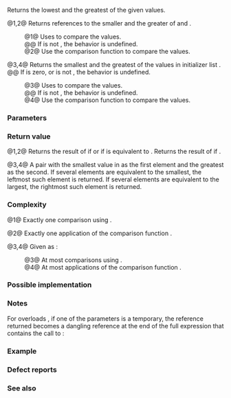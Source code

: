 {{cpp/title|minmax}}
{{cpp/algorithm/navbar}}
{{dcl begin}}
{{dcl header|algorithm}}
{{dcla|num=1|since=c++11|constexpr=c++14|
template&lt; class T &gt;
std::pair&lt;const T&amp;, const T&amp;&gt; minmax( const T&amp; a, const T&amp; b );
}}
{{dcla|num=2|since=c++11|constexpr=c++14|
template&lt; class T, class Compare &gt;
std::pair&lt;const T&amp;, const T&amp;&gt; minmax( const T&amp; a, const T&amp; b,
                                      Compare comp );
}}
{{dcla|num=3|since=c++11|constexpr=c++14|
template&lt; class T &gt;
std::pair&lt;T, T&gt; minmax( std::initializer_list&lt;T&gt; ilist );
}}
{{dcla|num=4|since=c++11|constexpr=c++14|
template&lt; class T, class Compare &gt;
std::pair&lt;T, T&gt; minmax( std::initializer_list&lt;T&gt; ilist,
                        Compare comp );
}}
{{dcl end}}

Returns the lowest and the greatest of the given values.

@1,2@ Returns references to the smaller and the greater of {{c|a}} and {{c|b}}.
:@1@ Uses {{c/core|operator&lt;}} to compare the values.
:@@ If {{tt|T}} is not {{named req|LessThanComparable}}, the behavior is undefined.
:@2@ Use the comparison function {{c|comp}} to compare the values.

@3,4@ Returns the smallest and the greatest of the values in initializer list {{c|ilist}}.
@@ If {{c|ilist.size()}} is zero, or {{tt|T}} is not {{named req|CopyConstructible}}, the behavior is undefined.
:@3@ Uses {{c/core|operator&lt;}} to compare the values.
:@@ If {{tt|T}} is not {{named req|LessThanComparable}}, the behavior is undefined.
:@4@ Use the comparison function {{c|comp}} to compare the values.

===Parameters===
{{par begin}}
{{par|a, b|the values to compare}}
{{par|ilist|initializer list with the values to compare}}
{{par cmp|comp|t1=T}}
{{par end}}

===Return value===
@1,2@ Returns the result of {{c|std::pair&lt;const T&amp;, const T&amp;&gt;(a, b)}} if {{c|a &lt; b}} or if {{c|a}} is equivalent to {{c|b}}. Returns the result of {{c|std::pair&lt;const T&amp;, const T&amp;&gt;(b, a)}} if {{c|b &lt; a}}.

@3,4@ A pair with the smallest value in {{c|ilist}} as the first element and the greatest as the second. If several elements are equivalent to the smallest, the leftmost such element is returned. If several elements are equivalent to the largest, the rightmost such element is returned.

===Complexity===
@1@ Exactly one comparison using {{c/core|operator&lt;}}.

@2@ Exactly one application of the comparison function {{c|comp}}.

@3,4@ Given {{mathjax-or|\(\scriptsize N\)|N}} as {{c|ilist.size()}}:
:@3@ At most {{mathjax-or|\(\scriptsize \frac{3N}{2}\)|{{mfrac|3N|2}}}} comparisons using {{c/core|operator&lt;}}.
:@4@ At most {{mathjax-or|\(\scriptsize \frac{3N}{2}\)|{{mfrac|3N|2}}}} applications of the comparison function {{c|comp}}.

===Possible implementation===
{{eq impl
|title1=minmax (1)|ver1=1|1=
template&lt;class T&gt;
constexpr std::pair&lt;const T&amp;, const T&amp;&gt; minmax(const T&amp; a, const T&amp; b)
{
    return (b &lt; a) ? std::pair&lt;const T&amp;, const T&amp;&gt;(b, a)
                   : std::pair&lt;const T&amp;, const T&amp;&gt;(a, b);
}
|title2=minmax (2)|ver2=2|2=
template&lt;class T, class Compare&gt;
constexpr std::pair&lt;const T&amp;, const T&amp;&gt; minmax(const T&amp; a, const T&amp; b, Compare comp)
{
    return comp(b, a) ? std::pair&lt;const T&amp;, const T&amp;&gt;(b, a)
                      : std::pair&lt;const T&amp;, const T&amp;&gt;(a, b);
}
|title3=minmax (3)|ver3=3|3=
template&lt;class T&gt;
constexpr std::pair&lt;T, T&gt; minmax(std::initializer_list&lt;T&gt; ilist)
{
    auto p = std::minmax_element(ilist.begin(), ilist.end());
    return std::pair(*p.first, *p.second);
}
|title4=minmax (4)|ver4=4|4=
template&lt;class T, class Compare&gt;
constexpr std::pair&lt;T, T&gt; minmax(std::initializer_list&lt;T&gt; ilist, Compare comp)
{
    auto p = std::minmax_element(ilist.begin(), ilist.end(), comp);
    return std::pair(*p.first, *p.second);
}
}}

===Notes===
For overloads {{vl|1,2}}, if one of the parameters is a temporary, the reference returned becomes a dangling reference at the end of the full expression that contains the call to {{tt|minmax}}:
{{source|1=
int n = 1;
auto p = std::minmax(n, n + 1);
int m = p.first; // ok
int x = p.second; // undefined behavior

// Note that structured bindings have the same issue
auto [mm, xx] = std::minmax(n, n + 1);
xx; // undefined behavior
}}

===Example===
{{example
|code=
#include &lt;algorithm&gt;
#include &lt;cstdlib&gt;
#include &lt;ctime&gt;
#include &lt;iostream&gt;
#include &lt;vector&gt;

int main()
{
    std::vector&lt;int&gt; v{3, 1, 4, 1, 5, 9, 2, 6};
    std::srand(std::time(0));
    std::pair&lt;int, int&gt; bounds = std::minmax(std::rand() % v.size(),
                                             std::rand() % v.size());
    
    std::cout &lt;&lt; "v[" &lt;&lt; bounds.first &lt;&lt; "," &lt;&lt; bounds.second &lt;&lt; "]: ";
    for (int i = bounds.first; i &lt; bounds.second; ++i)
        std::cout &lt;&lt; v[i] &lt;&lt; ' ';
    std::cout &lt;&lt; '\n';
}
|p=true
|output=
v[2,7]: 4 1 5 9 2
}}

===Defect reports===
{{dr list begin}}
{{dr list item|wg=lwg|dr=2239|std=C++11|before={{tt|T}} was required to be {{named req|LessThanComparable}} for overloads {{vl|2,4}}|after=not required}}
{{dr list end}}

===See also===
{{dsc begin}}
{{dsc inc|cpp/algorithm/dsc min}}
{{dsc inc|cpp/algorithm/dsc max}}
{{dsc inc|cpp/algorithm/dsc minmax_element}}
{{dsc inc|cpp/algorithm/ranges/dsc minmax}}
{{dsc end}}

{{langlinks|de|es|fr|it|ja|pt|ru|zh}}